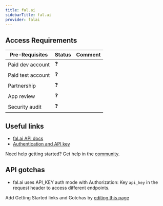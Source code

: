 ```yaml
---
title: fal.ai
sidebarTitle: fal.ai
provider: falai
---
```



<Overview />
<PreBuiltTooling provider={providers[pageMetadata.provider]} />
<PreBuiltUseCases />

## Access Requirements
| Pre-Requisites | Status | Comment|
| - | - | - |
| Paid dev account | ❓ |  |
| Paid test account | ❓ |  |
| Partnership | ❓ | |
| App review | ❓ |  |
| Security audit | ❓ | |



## Useful links

-   [fal.ai API docs](https://fal.ai/docs)
-   [Authentication and API key](https://fal.ai/docs/authentication)

<Tip>Need help getting started? Get help in the [community](https://nango.dev/slack).</Tip>

## API gotchas

- fal.ai uses API_KEY auth mode with Authorization: Key `api_key` in the request header to access different endpoints.

<Note>Add Getting Started links and Gotchas by [editing this page](https://github.com/nangohq/nango/tree/master/docs-v2/integrations/all/falai.mdx)</Note>